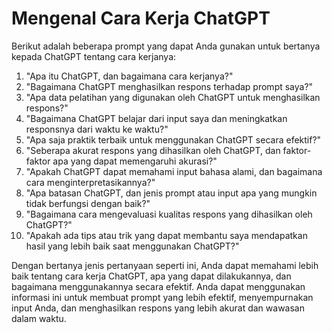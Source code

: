 # Mengenal Cara Kerja ChatGPT

Berikut adalah beberapa prompt yang dapat Anda gunakan untuk bertanya kepada ChatGPT tentang cara kerjanya:

1. "Apa itu ChatGPT, dan bagaimana cara kerjanya?"
2. "Bagaimana ChatGPT menghasilkan respons terhadap prompt saya?"
3. "Apa data pelatihan yang digunakan oleh ChatGPT untuk menghasilkan respons?"
4. "Bagaimana ChatGPT belajar dari input saya dan meningkatkan responsnya dari waktu ke waktu?"
5. "Apa saja praktik terbaik untuk menggunakan ChatGPT secara efektif?"
6. "Seberapa akurat respons yang dihasilkan oleh ChatGPT, dan faktor-faktor apa yang dapat memengaruhi akurasi?"
7. "Apakah ChatGPT dapat memahami input bahasa alami, dan bagaimana cara menginterpretasikannya?"
8. "Apa batasan ChatGPT, dan jenis prompt atau input apa yang mungkin tidak berfungsi dengan baik?"
9. "Bagaimana cara mengevaluasi kualitas respons yang dihasilkan oleh ChatGPT?"
10. "Apakah ada tips atau trik yang dapat membantu saya mendapatkan hasil yang lebih baik saat menggunakan ChatGPT?"

Dengan bertanya jenis pertanyaan seperti ini, Anda dapat memahami lebih baik tentang cara kerja ChatGPT, apa yang dapat dilakukannya, dan bagaimana menggunakannya secara efektif. Anda dapat menggunakan informasi ini untuk membuat prompt yang lebih efektif, menyempurnakan input Anda, dan menghasilkan respons yang lebih akurat dan wawasan dalam waktu.